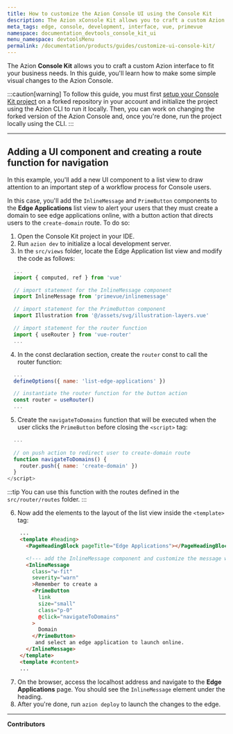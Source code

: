 ```yaml
---
title: How to customize the Azion Console UI using the Console Kit
description: The Azion xConsole Kit allows you to craft a custom Azion interface to fit your business needs. In this guide, you'll learn how to make some simple visual changes to the Azion Console.
meta_tags: edge, console, development, interface, vue, primevue
namespace: documentation_devtools_console_kit_ui
menu_namespace: devtoolsMenu
permalink: /documentation/products/guides/customize-ui-console-kit/
---
```


The Azion **Console Kit** allows you to craft a custom Azion interface to fit your business needs. In this guide, you'll learn how to make some simple visual changes to the Azion Console.

:::caution[warning]
To follow this guide, you must first [setup your Console Kit project](/en/documentation/devtools/console-kit/#setting-up-a-project) on a forked repository in your account and initialize the project using the Azion CLI to run it locally. Then, you can work on changing the forked version of the Azion Console and, once you're done, run the project locally using the CLI.
:::

---

## Adding a UI component and creating a route function for navigation

In this example, you'll add a new UI component to a list view to draw attention to an important step of a workflow process for Console users. 

In this case, you'll add the `InlineMessage` and `PrimeButton` components to the **Edge Applications** list view to alert your users that they must create a domain to see edge applications online, with a button action that directs users to the `create-domain` route. To do so:

1. Open the Console Kit project in your IDE.
2. Run `azion dev` to initialize a local development server.
3. In the `src/views` folder, locate the Edge Application list view and modify the code as follows:

```js title="src/views/EdgeApplications/ListView.vue"
  ...
  import { computed, ref } from 'vue'

  // import statement for the InlineMessage component
  import InlineMessage from 'primevue/inlinemessage'

  // import statement for the PrimeButton component
  import Illustration from '@/assets/svg/illustration-layers.vue'

  // import statement for the router function
  import { useRouter } from 'vue-router'
  ...
```

4. In the const declaration section, create the `router` const to call the router function:

```js title="src/views/EdgeApplications/ListView.vue"
  ...
  defineOptions({ name: 'list-edge-applications' })

  // instantiate the router function for the button action
  const router = useRouter()
  ...  
```

5. Create the `navigateToDomains` function that will be executed when the user clicks the `PrimeButton` before closing the `<script>` tag:

```js title="src/views/EdgeApplications/ListView.vue"
  ...
  
  // on push action to redirect user to create-domain route
  function navigateToDomains() {
    router.push({ name: 'create-domain' })
  }
</script>
```

:::tip
You can use this function with the routes defined in the `src/router/routes` folder.
:::

6. Now add the elements to the layout of the list view inside the `<template>` tag:

```html title="src/views/EdgeApplications/ListView.vue"
    ...
    <template #heading>
      <PageHeadingBlock pageTitle="Edge Applications"></PageHeadingBlock>

      <!--- add the InlineMessage component and customize the message with the button --->
      <InlineMessage
        class="w-fit"
        severity="warn"
        >Remember to create a
        <PrimeButton
          link
          size="small"
          class="p-0"
          @click="navigateToDomains"
        >
          Domain
        </PrimeButton>
         and select an edge application to launch online.
      </InlineMessage>
    </template>
    <template #content>
    ...
```

7. On the browser, access the localhost address and navigate to the **Edge Applications** page. You should see the `InlineMessage` element under the heading.
8. After you're done, run `azion deploy` to launch the changes to the edge.

---


**Contributors**

<AuthorList filePath="src/content/docs/en/pages/guides/devtools/customize-console-ui/index.mdx"/>